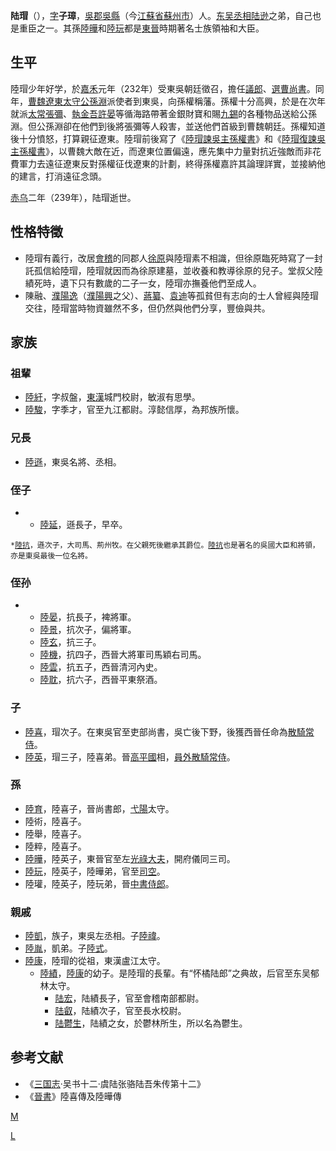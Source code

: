 '''陆瑁'''（{{bd|2世紀|？|239年||catIdx=L}}），[[表字|字]]'''子璋'''，[[吳郡|吳郡]][[吳縣|吳縣]]（今[[江蘇省|江蘇省]][[蘇州市|蘇州市]]）人。[[孫吳|东吴]][[丞相|丞相]][[陆逊|陆逊]]之弟，自己也是重臣之一。其孫[[陸曄|陸曄]]和[[陸玩|陸玩]]都是[[東晉|東晉]]時期著名士族領袖和大臣。

== 生平 ==
陸瑁少年好学，於[[嘉禾_(年號)|嘉禾]]元年（232年）受東吳朝廷徵召，擔任[[議郎|議郎]]、[[選曹尚書|選曹尚書]]。同年，[[曹魏|曹魏]][[遼東|遼東]][[太守|太守]][[公孫淵|公孫淵]]派使者到東吳，向孫權稱藩。孫權十分高興，於是在次年就派[[太常|太常]][[張彌|張彌]]、[[執金吾|執金吾]][[許晏|許晏]]等循海路帶著金銀財寶和賜[[九錫|九錫]]的各種物品送給公孫淵。但公孫淵卻在他們到後將張彌等人殺害，並送他們首級到曹魏朝廷。孫權知道後十分憤怒，打算親征遼東。陸瑁前後寫了《[[s:陸瑁諫吳主孫權書|陸瑁諫吳主孫權書]]》和《[[s:陸瑁復諫吳主孫權書|陸瑁復諫吳主孫權書]]》，以曹魏大敵在近，而遼東位置偏遠，應先集中力量對抗近強敵而非花費軍力去遠征遼東反對孫權征伐遼東的計劃，終得孫權嘉許其論理詳實，並接納他的建言，打消遠征念頭。

[[赤乌|赤乌]]二年（239年），陆瑁逝世。

== 性格特徵 ==
*陸瑁有義行，改居[[會稽|會稽]]的同郡人[[徐原|徐原]]與陸瑁素不相識，但徐原臨死時寫了一封託孤信給陸瑁，陸瑁就因而為徐原建墓，並收養和教導徐原的兒子。堂叔父陸績死時，遺下只有數歲的二子一女，陸瑁亦撫養他們至成人。
*陳融、[[濮陽逸|濮陽逸]]（[[濮陽興|濮陽興]]之父）、[[蔣纂|蔣纂]]、[[袁迪|袁迪]]等孤貧但有志向的士人曾經與陸瑁交往，陸瑁當時物資雖然不多，但仍然與他們分享，豐儉與共。

== 家族 ==
=== 祖輩 ===
*[[陸紆|陸紆]]，字叔盤，[[東漢|東漢]]城門校尉，敏淑有思學。
*[[陸駿|陸駿]]，字季才，官至九江都尉。淳懿信厚，為邦族所懷。

===兄長===
*[[陸遜|陸遜]]，東吳名將、丞相。
===侄子===
**[[陸延|陸延]]，遜長子，早卒。
 *[[陸抗|陸抗]]，遜次子，大司馬、荊州牧。在父親死後繼承其爵位。[[陸抗|陸抗]]也是著名的吳國大臣和將領，亦是東吳最後一位名將。
===侄孙===
***[[陸晏|陸晏]]，抗長子，裨將軍。
***[[陸景|陸景]]，抗次子，偏將軍。
***[[陸玄|陸玄]]，抗三子。
***[[陸機|陸機]]，抗四子，西晉大將軍司馬穎右司馬。
***[[陸雲|陸雲]]，抗五子，西晉清河內史。
***[[陸耽|陸耽]]，抗六子，西晉平東祭酒。

=== 子 ===
*[[陸喜|陸喜]]，瑁次子。在東吳官至吏部尚書，吳亡後下野，後獲西晉任命為[[散騎常侍|散騎常侍]]。
*[[陆英_(吴)|陸英]]，瑁三子，陸喜弟。晉[[高平國|高平國]]相，[[員外散騎常侍|員外散騎常侍]]。

=== 孫 ===
*[[陸育|陸育]]，陸喜子，晉尚書郎，[[弋陽|弋陽]]太守。
*陸術，陸喜子。
*陸舉，陸喜子。
*陸粹，陸喜子。
*[[陸曄|陸曄]]，陸英子，東晉官至左[[光祿大夫|光祿大夫]]，開府儀同三司。
*[[陸玩|陸玩]]，陸英子，陸曄弟，官至[[司空|司空]]。
*陸瓘，陸英子，陸玩弟，晉[[中書侍郎|中書侍郎]]。

=== 親戚 ===
*[[陸凱|陸凱]]，族子，東吳左丞相。子[[陸禕|陸禕]]。
*[[陸胤|陸胤]]，凱弟。子[[陸式|陸式]]。
*[[陸康|陸康]]，陸瑁的從祖，東漢盧江太守。
**[[陸績|陸績]]，[[陸康|陸康]]的幼子。是陸瑁的長輩。有“怀橘陆郎”之典故，后官至东吴郁林太守。
***[[陆宏|陆宏]]，陆績長子，官至會稽南部都尉。
***[[陆叡|陆叡]]，陆績次子，官至長水校尉。
***[[陆鬱生|陆鬱生]]，陆績之女，於鬱林所生，所以名為鬱生。

==参考文献==
*《[[三国志|三国志]]·吴书十二·虞陆张骆陆吾朱传第十二》
*《[[晉書|晉書]]》陸喜傳及陸曄傳

{{三国志}}

[[Category:东吴政治人物|L]]
[[category:吴郡陆氏|M]]